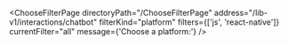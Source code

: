 

<ChooseFilterPage
  directoryPath="/ChooseFilterPage"
  address="/lib-v1/interactions/chatbot"
  filterKind="platform"
  filters={['js', 'react-native']}
  currentFilter="all"
  message={'Choose a platform:'}
/>
